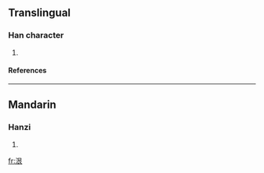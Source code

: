 ==Translingual==
===Han character===
{{Han char|rn=85|rad=水|as=06|sn=9|four=|canj=水日女 (EAV), X水日女 (XEAV)}}
# {{defn|Han|sort=水06}}
====References====
{{Han ref|kx=0619.130|dkj=17348|dj=1014.080|hdz=31617.020|uh=6CFF|ud=27903}}

----
==Mandarin==
===Hanzi===
{{cmn-hanzi|pin=[[yín]] (yin2)|wg=yin<sup>2</sup>}}
# {{defn|Mandarin}}

[[fr:泿]]